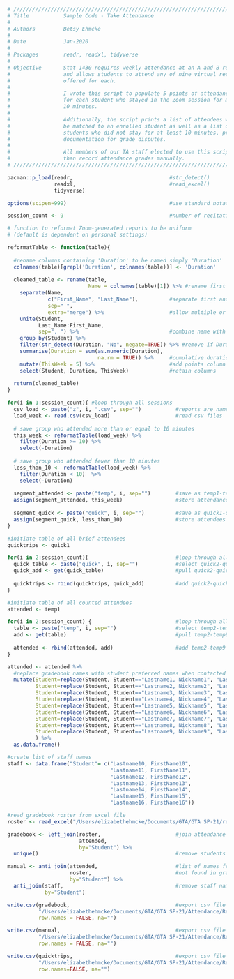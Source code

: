 

```r
# /////////////////////////////////////////////////////////////////////////////
# Title           Sample Code - Take Attendance
# 
# Authors         Betsy Ehmcke
#
# Date            Jan-2020
# 
# Packages        readr, readxl, tidyverse
#
# Objective       Stat 1430 requires weekly attendance at an A and B recitation 
#                 and allows students to attend any of nine virtual recitations 
#                 offered for each.
#                 
#                 I wrote this script to populate 5 points of attendance credit
#                 for each student who stayed in the Zoom session for more than
#                 10 minutes.
#
#                 Additionally, the script prints a list of attendees who cannot
#                 be matched to an enrolled student as well as a list of 
#                 students who did not stay for at least 10 minutes, providing
#                 documentation for grade disputes.
#
#                 All members of our TA staff elected to use this script rather 
#                 than record attendance grades manually.
# /////////////////////////////////////////////////////////////////////////////

```


```r

pacman::p_load(readr,                               #str_detect()
               readxl,                              #read_excel()
               tidyverse)

options(scipen=999)                                 #use standard notation for numbers

session_count <- 9                                  #number of recitation reports
```


```r

# function to reformat Zoom-generated reports to be uniform
# (default is dependent on personal settings)

reformatTable <- function(table){
  
  #rename columns containing 'Duration' to be named simply 'Duration'
  colnames(table)[grepl('Duration', colnames(table))] <- 'Duration'
  
  cleaned_table <- rename(table, 
                          Name = colnames(table)[1]) %>% #rename first column to 'Name'
    separate(Name,
             c("First_Name", "Last_Name"),          #separate first and last names
             sep=" ",
             extra="merge") %>%                     #allow multiple or extra terms to be included in last name
    unite(Student,
          Last_Name:First_Name,
          sep=", ") %>%                             #combine name with format 'Last, First'
    group_by(Student) %>%
    filter(str_detect(Duration, "No", negate=TRUE)) %>% #remove if Duration is 'No'
    summarise(Duration = sum(as.numeric(Duration),
                             na.rm = TRUE)) %>%     #cumulative duration per student
    mutate(ThisWeek = 5) %>%                        #add points column - 5 awarded
    select(Student, Duration, ThisWeek)             #retain columns
  
  return(cleaned_table)
}

```


```r

for(i in 1:session_count){ #loop through all sessions
  csv_load <- paste("z", i, ".csv", sep="")           #reports are named z1-z9
  load_week <- read.csv(csv_load)                     #read csv files
  
  # save group who attended more than or equal to 10 minutes
  this_week <- reformatTable(load_week) %>%
    filter(Duration >= 10) %>%
    select(-Duration)
  
  # save group who attended fewer than 10 minutes
  less_than_10 <- reformatTable(load_week) %>%
    filter(Duration < 10)  %>%
    select(-Duration)
  
  segment_attended <- paste("temp", i, sep="")        #save as temp1-temp9
  assign(segment_attended, this_week)                 #store attendance table
  
  segment_quick <- paste("quick", i, sep="")          #save as quick1-quick9
  assign(segment_quick, less_than_10)                 #store attendees who left too early
}
```


```r

#initiate table of all brief attendees
quicktrips <- quick1

for(i in 2:session_count){                            #loop through all quick tables
  quick_table <- paste("quick", i, sep="")            #select quick2-quick9
  quick_add <- get(quick_table)                       #pull quick2-quick9
  
  quicktrips <- rbind(quicktrips, quick_add)          #add quick2-quick9 to full quick table
}

```

```r

#initiate table of all counted attendees
attended <- temp1

for(i in 2:session_count) {                           #loop through all temp tables
  table <- paste("temp", i, sep="")                   #select temp2-temp9
  add <- get(table)                                   #pull temp2-temp9
  
  attended <- rbind(attended, add)                    #add temp2-temp9 to full attendance table
}

attended <- attended %>% 
  #replace gradebook names with student preferred names when contacted
  mutate(Student=replace(Student, Student=="Lastname1, Nickname1", "Lastname1, FirstName1"),
         Student=replace(Student, Student=="Lastname2, Nickname2", "Lastname2, FirstName2"),
         Student=replace(Student, Student=="Lastname3, Nickname3", "Lastname3, FirstName3"),
         Student=replace(Student, Student=="Lastname4, Nickname4", "Lastname4, FirstName4"),
         Student=replace(Student, Student=="Lastname5, Nickname5", "Lastname5, FirstName5"),
         Student=replace(Student, Student=="Lastname6, Nickname6", "Lastname6, FirstName6"),
         Student=replace(Student, Student=="Lastname7, Nickname7", "Lastname7, FirstName7"),
         Student=replace(Student, Student=="Lastname8, Nickname8", "Lastname8, FirstName8"),
         Student=replace(Student, Student=="Lastname9, Nickname9", "Lastname9, FirstName9")
         ) %>%
  as.data.frame()

#create list of staff names
staff <- data.frame("Student"= c("Lastname10, FirstName10", 
                                 "Lastname11, FirstName11", 
                                 "Lastname12, FirstName12", 
                                 "Lastname13, FirstName13", 
                                 "Lastname14, FirstName14", 
                                 "Lastname15, FirstName15",
                                 "Lastname16, FirstName16"))

#read gradebook roster from excel file
roster <- read_excel("/Users/elizabethehmcke/Documents/GTA/GTA SP-21/roster.xlsx")

gradebook <- left_join(roster,                        #join attendance list to roster
                       attended,
                       by="Student") %>%
  unique()                                            #remove students who attended multiple

manual <- anti_join(attended,                         #list of names from attendee list
                    roster,                           #not found in gradebook roster
                    by="Student") %>%
  anti_join(staff,                                    #remove staff names from manual-entry list
            by="Student")

```

```r

write.csv(gradebook,                                  #export csv file for import to gradebook
          "/Users/elizabethehmcke/Documents/GTA/GTA SP-21/Attendance/Recitation 14A/Test-Gradebook.csv", 
          row.names = FALSE, na="")

write.csv(manual,                                     #export csv file of attendees who were not graded
          "/Users/elizabethehmcke/Documents/GTA/GTA SP-21/Attendance/Recitation 14A/Test_Manual.csv", 
          row.names = FALSE, na="")

write.csv(quicktrips,                                 #export csv file of attendees who left too quickly
          "/Users/elizabethehmcke/Documents/GTA/GTA SP-21/Attendance/Recitation 14A/Test_Quicktrips.csv", 
          row.names=FALSE, na="")

```
